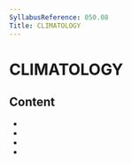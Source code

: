 ```yaml
---
SyllabusReference: 050.08
Title: CLIMATOLOGY
---
```


# CLIMATOLOGY

## Content

- <Link href="050.08.01" />
- <Link href="050.08.02" />
- <Link href="050.08.03" />
- <Link href="050.08.04" />
